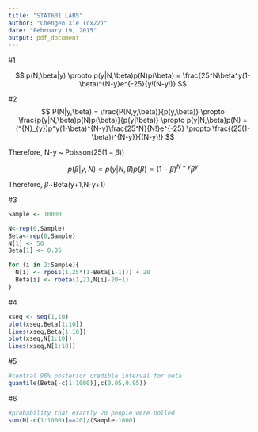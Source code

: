 ```yaml
---
title: "STAT601 LAB5"
author: "Chengen Xie (cx22)"
date: "February 19, 2015"
output: pdf_document
---
```

#1

$$
p(N,\beta|y) \propto p(y|N,\beta)p(N)p(\beta)
= \frac{25^N\beta^y(1-\beta)^{N-y}e^{-25}{y!(N-y!)}
$$

#2
$$
P(N|y,\beta) = \frac{P(N,y,\beta)}{p(y,\beta)}
\propto \frac{p(y|N,\beta)p(N)p(\beta)}{p(y|\beta)}
\propto p(y|N,\beta)p(N)
= (^{N}_{y})p^y(1-\beta)^{N-y}\frac{25^N}{N!}e^{-25}
\propto \frac{(25(1-\beta))^{N-y}}{(N-y)!}
$$

Therefore, N-y ~ Poisson($25(1-\beta)$)


$$
p(\beta|y,N) 
\propto p(y|N,\beta)p(\beta)
\propto (1-\beta)^{N-y}\beta^{y}
$$


Therefore, $\beta$~Beta(y+1,N-y+1)


#3
```r
Sample <- 10000

N<-rep(0,Sample)
Beta<-rep(0,Sample)
N[1] <- 50
Beta[1] <- 0.05

for (i in 2:Sample){
  N[i] <- rpois(1,25*(1-Beta[i-1])) + 20
  Beta[i] <- rbeta(1,21,N[i]-20+1)
}
```

#4
```r
xseq <- seq(1,10)
plot(xseq,Beta[1:10])
lines(xseq,Beta[1:10])
plot(xseq,N[1:10])
lines(xseq,N[1:10])
```

#5
```r
#central 90% posterior credible interval for beta
quantile(Beta[-c(1:1000)],c(0.05,0.95))
```

#6
```r
#probability that exactly 20 people were polled
sum(N[-c(1:1000)]==20)/(Sample-1000)
```
